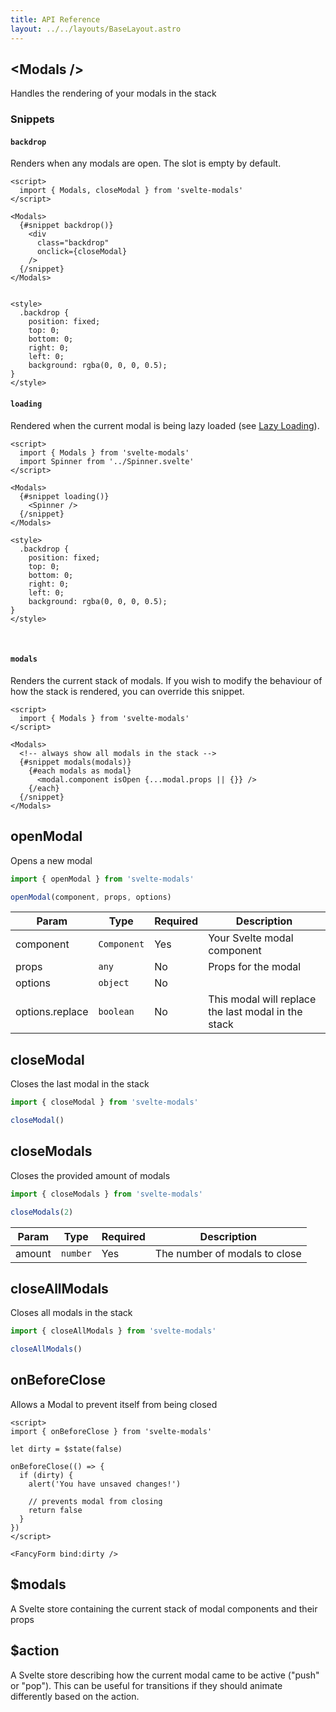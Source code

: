 ```yaml
---
title: API Reference
layout: ../../layouts/BaseLayout.astro
---
```


## \<Modals />

Handles the rendering of your modals in the stack

### Snippets

#### `backdrop`

Renders when any modals are open. The slot is empty by default.

```svelte
<script>
  import { Modals, closeModal } from 'svelte-modals'
</script>

<Modals>
  {#snippet backdrop()}
    <div
      class="backdrop"
      onclick={closeModal}
    />
  {/snippet}
</Modals>


<style>
  .backdrop {
    position: fixed;
    top: 0;
    bottom: 0;
    right: 0;
    left: 0;
    background: rgba(0, 0, 0, 0.5);
}
</style>
```

#### `loading`

Rendered when the current modal is being lazy loaded (see [Lazy Loading](/usage/modal-components#lazy-loading)).

```svelte
<script>
  import { Modals } from 'svelte-modals'
  import Spinner from '../Spinner.svelte'
</script>

<Modals>
  {#snippet loading()}
    <Spinner />
  {/snippet}
</Modals>

<style>
  .backdrop {
    position: fixed;
    top: 0;
    bottom: 0;
    right: 0;
    left: 0;
    background: rgba(0, 0, 0, 0.5);
}
</style>
```

<br />

#### `modals`

Renders the current stack of modals. If you wish to modify the behaviour of how the stack is rendered, you can override this
snippet.

```svelte
<script>
  import { Modals } from 'svelte-modals'
</script>

<Modals>
  <!-- always show all modals in the stack -->
  {#snippet modals(modals)}
    {#each modals as modal}
      <modal.component isOpen {...modal.props || {}} />
    {/each}
  {/snippet}
</Modals>

```

## openModal

Opens a new modal

```js
import { openModal } from 'svelte-modals'

openModal(component, props, options)
```

| Param           | Type                         | Required | Description                                         |
| --------------- | ---------------------------- | -------- | --------------------------------------------------- |
| component       | <code>Component</code> | Yes      | Your Svelte modal component                         |
| props           | <code>any</code>             | No       | Props for the modal                                 |
| options         | <code>object</code>          | No       |                                                     |
| options.replace | <code>boolean</code>         | No       | This modal will replace the last modal in the stack |

## closeModal

Closes the last modal in the stack

```js
import { closeModal } from 'svelte-modals'

closeModal()
```

## closeModals

Closes the provided amount of modals

```js
import { closeModals } from 'svelte-modals'

closeModals(2)
```

| Param  | Type                | Required | Description                   |
| ------ | ------------------- | -------- | ----------------------------- |
| amount | <code>number</code> | Yes      | The number of modals to close |

## closeAllModals

Closes all modals in the stack

```js
import { closeAllModals } from 'svelte-modals'

closeAllModals()
```

## onBeforeClose

Allows a Modal to prevent itself from being closed

```svelte
<script>
import { onBeforeClose } from 'svelte-modals'

let dirty = $state(false)

onBeforeClose(() => {
  if (dirty) {
    alert('You have unsaved changes!')

    // prevents modal from closing
    return false
  }
})
</script>

<FancyForm bind:dirty />
```

## $modals

A Svelte store containing the current stack of modal components and their props

## $action

A Svelte store describing how the current modal came to be active ("push" or "pop"). This can be useful for transitions if they should animate differently based on the action.

